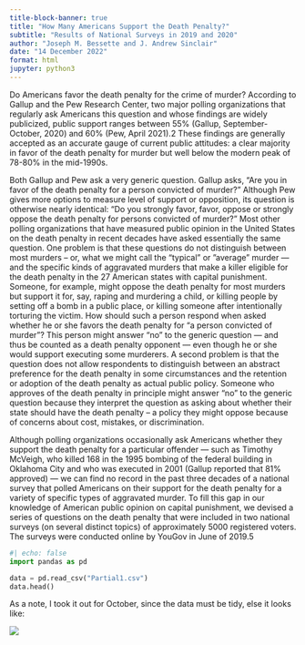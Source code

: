 ```yaml
---
title-block-banner: true
title: "How Many Americans Support the Death Penalty?"
subtitle: "Results of National Surveys in 2019 and 2020"
author: "Joseph M. Bessette and J. Andrew Sinclair"
date: "14 December 2022"
format: html
jupyter: python3
---
```


Do Americans favor the death penalty for the crime of murder? According to Gallup and the
Pew Research Center, two major polling organizations that regularly ask Americans this
question and whose findings are widely publicized, public support ranges between 55% (Gallup,
September-October, 2020) and 60% (Pew, April 2021).2 These findings are generally accepted
as an accurate gauge of current public attitudes: a clear majority in favor of the death penalty for
murder but well below the modern peak of 78-80% in the mid-1990s.

Both Gallup and Pew ask a very generic question. Gallup asks, “Are you in favor of the death
penalty for a person convicted of murder?” Although Pew gives more options to measure level
of support or opposition, its question is otherwise nearly identical: “Do you strongly favor,
favor, oppose or strongly oppose the death penalty for persons convicted of murder?” Most
other polling organizations that have measured public opinion in the United States on the death
penalty in recent decades have asked essentially the same question. One problem is that these
questions do not distinguish between most murders – or, what we might call the “typical” or
”average” murder — and the specific kinds of aggravated murders that make a killer eligible for
the death penalty in the 27 American states with capital punishment. Someone, for example,
might oppose the death penalty for most murders but support it for, say, raping and murdering
a child, or killing people by setting off a bomb in a public place, or killing someone after
intentionally torturing the victim. How should such a person respond when asked whether he
or she favors the death penalty for “a person convicted of murder”? This person might answer
“no” to the generic question — and thus be counted as a death penalty opponent — even though
he or she would support executing some murderers. A second problem is that the question does
not allow respondents to distinguish between an abstract preference for the death penalty in
some circumstances and the retention or adoption of the death penalty as actual public policy.
Someone who approves of the death penalty in principle might answer “no” to the generic
question because they interpret the question as asking about whether their state should have
the death penalty – a policy they might oppose because of concerns about cost, mistakes, or
discrimination.

Although polling organizations occasionally ask Americans whether they support the death
penalty for a particular offender — such as Timothy McVeigh, who killed 168 in the 1995
bombing of the federal building in Oklahoma City and who was executed in 2001 (Gallup
reported that 81% approved) — we can find no record in the past three decades of a national
survey that polled Americans on their support for the death penalty for a variety of specific
types of aggravated murder. To fill this gap in our knowledge of American public opinion on capital punishment, we devised a series of questions on the death penalty that were included in two national surveys (on several distinct topics) of approximately 5000 registered voters. The surveys were conducted online by YouGov in June of 2019.5
 
```python
#| echo: false
import pandas as pd

data = pd.read_csv("Partial1.csv")
data.head()
```

As a note, I took it out for October, since the data must be tidy, else it looks like: 

![](screenshot.png)